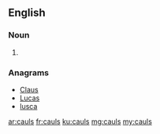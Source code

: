 ==English==

===Noun===
{{head|en}}

# {{plural of|caul}}

===Anagrams===
* [[Claus#English|Claus]]
* [[Lucas#English|Lucas]]
* [[lusca#English|lusca]]

[[ar:cauls]]
[[fr:cauls]]
[[ku:cauls]]
[[mg:cauls]]
[[my:cauls]]